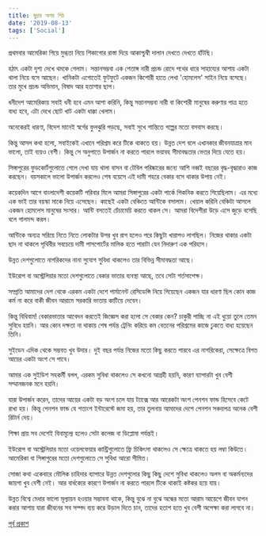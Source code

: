 ```yaml
---
title: মুদ্রার অপর পিঠ
date: '2019-08-13'
tags: ['Social']
---
```


প্রথমবার আমেরিকা গিয়ে মুগ্ধতা নিয়ে শিকাগোর রাস্তা দিয়ে আকাশ্চুম্বী দালান দেখতে দেখতে হাঁটছি।

হঠাৎ একটা দৃশ্য দেখে থমকে গেলাম। সন্তানসম্ভবা এক শেতাঙ্গ নারী প্রচন্ড রোদে পথের ধারে সাহায্যের আশায় একটা থালা নিয়ে বসে আছেন। খানিকটা এগোতেই ফুটফুটে একজন কিশোরী হাতে লেখা 'হোমলেস' সাইন নিয়ে বসেছে। তার মুখে প্রচন্ড অভিমান, বিষাদ আর হতাশার ছাপ।

ধনীদেশ আমেরিকায় সবাই ধনী হবে এমন আশা করিনি, কিন্তু সন্তানসম্ভবা নারী বা কিশোরী মানুষের করুণার পাত্র হতে বাধ্য হবে, এটা দেখে ছোট খাট একটা ধাক্কা খেলাম।

অনেকেরই ধারণা, বিদেশ মানেই স্বর্গের ফুলঝুরি পড়ছে, সবাই সুখে শান্তিতে গল্পের মতো বসবাস করছে।

কিন্তু আসল কথা হলো, সবাইকেই এখানে পরিশ্রম করে টিকে থাকতে হয়। উন্নত দেশ বলে এখানকার জীবনযাত্রার মান ভালো, তাই ব্যয়ও বেশী। কিন্তু সে অনুপাতে উপার্জন না করতে পারলে ভয়াবহ সীমাবদ্ধতার ভেতর দিয়ে যেতে হয়।

সিঙ্গাপুরের ফুডকোর্টগুলোতে গেলে দেখা যায় থালা বাসন বা টেবিল পরিষ্কারের জন্যে আশি নব্বই বছরের বৃদ্ধ-বৃদ্ধারাও কাজ করছেন। বয়সকালে ভালো উপার্জন করলেও শেষ বয়েসে এই দামী শহরে বেকার বসে থাকার উপায় নেই।

কয়েকদিন আগে বাংলাদেশী কয়েকটি পরিবার মিলে আমরা সিঙ্গাপুরের একটা পার্কে পিকনিক করতে গিয়েছিলাম। এর মধ্যে এক ভাই তার বয়স্কা মাকে নিয়ে এসেছেন। কাছেই একটা বেঞ্চিতে আন্টিকে বসালাম। খেয়াল করিনি বেঞ্চিটা আসলে একজন হোমলেস মানুষের সংসার। আন্টি বসতেই চেঁচামেচি করতে থাকল সে। আমরা বিদেশীরা উড়ে এসে জুড়ে বসেছি বলে গালমন্দ করল।

আন্টিকে অন্যত্র সরিয়ে নিতে নিতে লোকটার উপর খুব রাগ হলেও পরে কিছুটা খারাপও লাগছিল। নিজের থাকার একটা ছাদ না থাকলে পৃথিবীর সবচেয়ে দামী পাসপোর্টের মালিক হতে পারাটা যেন নিদারুণ এক পরিহাস।

উন্নত দেশগুলোতে নাগরিকদের নানা সুযোগ সুবিধা থাকলেও তার বিভিন্ন সীমাবদ্ধতা আছে।

ইউরোপ বা অস্ট্রেলিয়ার মতো দেশগুলোতে বেকার ভাতার ব্যবস্থা আছে, তবে সেটা শর্তসাপেক্ষ। 

সম্প্রতি আমাদের দেশ থেকে এরকম একটা দেশে পার্মানেন্ট রেসিডেন্সি নিয়ে গিয়েছেন একজন যার ধারণা ছিল কোন কাজ কর্ম না করে বাকী জীবন আরামে সরকারি ভাতায় কাটিয়ে দেবেন।

কিন্তু বিধিবাম! বেকারভাতার আবেদন করতেই জিজ্ঞেস করা হলো সে বেকার কেন? চাকুরী পাচ্ছি না এই ধুয়ো তুলে তেমন সুবিধে হয়নি। আর কোন দক্ষতা না থাকায় শেষ পর্যন্ত ট্রেনিং করিয়ে কম বেতনের পরিশ্রমের কাজে ঢুকতে বাধ্য হয়েছেন তিনি।

সুইডেন এদিক থেকে সম্ভবত খুব উদার। দুই বছর পর্যন্ত নিজের মতো কিছু করতে পারবে এর নাগরিকেরা, সেক্ষেত্রে বিগত আয়ের একটা অংশ সে পাবে।

আমার এক সুইডিশ সহকর্মী বলল, এরকম সুবিধা থাকলেও সে কখনো আগ্রহী হয়নি, কারণ ব্যাপারটা খুব বেশী সম্মানজনক মনে হয়নি।

যারা উপার্জন করেন, তাদের আয়ের একটা বড় অংশ চলে যায় ট্যাক্সে আর আরেকটা অংশ পেনশন ফান্ড হিসেবে কেটে রাখা হয়। কিন্তু পেনশন ফান্ড যে শতাংশ ইন্টারেস্টে জমা হয়, তার তুলনায় আমাদের দেশে পেনশন সঞ্চয়পত্র অনেক বেশী রিটার্ন দেয়।

শিক্ষা প্রায় সব দেশেই বিনামূল্যে হলেও সেটা কলেজ বা ডিপ্লোমা পর্যন্তই।

ইউরোপ বা অস্ট্রেলিয়ার মতো ওয়েলফেয়ার কান্ট্রিগুলোতে ফ্রি চিকিৎসা থাকলেও সে ক্ষেত্রে থাকতে হয় লম্বা কিউতে। আমেরিকা বা সিঙ্গাপুরের মতো দেশগুলোতে সে সুবিধা  আরো সীমিত।

সোজা কথা একেবারে মৌলিক চাহিদার ব্যাপারে উন্নত দেশগুলোর কিছু কিছু দেশে সুবিধা থাকলেও অলস বা অকর্মন্যদের জায়গা খুব বেশী নেই। আর বার্ধক্যের কারণে উপার্জন না করতে পারলে টিকে থাকাই কষ্টকর হয়ে যায়।

উন্নত বিশ্বে মেধার ভালো মূল্যায়ন হওয়ার সম্ভাবনা থাকে, কিন্তু বুঝে না বুঝে অন্ধের মতো আরাম আয়েশে জীবন যাপন করার আশায় যারা  জীবনের সব সম্পদ ব্যয় করে উড়াল দিতে চান, তাদের হতাশ হতে খুব বেশী অপেক্ষা করা লাগবে না।

[পূর্ব প্রকাশ](https://www.facebook.com/ashraful.alam/posts/10156105808220583)
